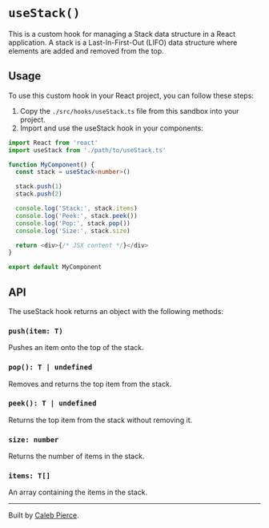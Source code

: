 # `useStack()`

This is a custom hook for managing a Stack data structure in a React application. A stack is a Last-In-First-Out (LIFO) data structure where elements are added and removed from the top.

## Usage

To use this custom hook in your React project, you can follow these steps:

1. Copy the `./src/hooks/useStack.ts` file from this sandbox into your project.
2. Import and use the useStack hook in your components:

```ts
import React from 'react'
import useStack from './path/to/useStack.ts'

function MyComponent() {
  const stack = useStack<number>()

  stack.push(1)
  stack.push(2)

  console.log('Stack:', stack.items)
  console.log('Peek:', stack.peek())
  console.log('Pop:', stack.pop())
  console.log('Size:', stack.size)

  return <div>{/* JSX content */}</div>
}

export default MyComponent
```

## API

The useStack hook returns an object with the following methods:

### `push(item: T)`

Pushes an item onto the top of the stack.

### `pop(): T | undefined`

Removes and returns the top item from the stack.

### `peek(): T | undefined`

Returns the top item from the stack without removing it.

### `size: number`

Returns the number of items in the stack.

### `items: T[]`

An array containing the items in the stack.

---

Built by [Caleb Pierce](https://calebpierce.dev/).
